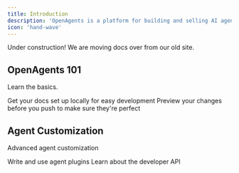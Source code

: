 ```yaml
---
title: Introduction
description: 'OpenAgents is a platform for building and selling AI agents.'
icon: 'hand-wave'
---
```


<Note>
  Under construction! We are moving docs over from our old site.
</Note>

## OpenAgents 101

Learn the basics.

<CardGroup cols={2}>
  <Card
    title="Chat with models"
    icon="message"
    href="/chat"
  >
    Get your docs set up locally for easy development
  </Card>
  <Card
    title="Build an agent"
    icon="robot"
    href="https://mintlify.com/docs/development"
  >
    Preview your changes before you push to make sure they're perfect
  </Card>
</CardGroup>

## Agent Customization

Advanced agent customization

<CardGroup cols={2}>
  <Card
    title="Plugins"
    icon="screwdriver-wrench"
    href="https://mintlify.com/docs/components/accordion"
  >
    Write and use agent plugins
  </Card>
    <Card
    title="Developer API"
    icon="code"
    href="https://mintlify.com/docs/api-playground/openapi"
  >
    Learn about the developer API
  </Card>
</CardGroup>
